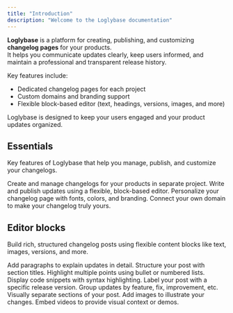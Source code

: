 ```yaml
---
title: "Introduction"
description: "Welcome to the Loglybase documentation"
---
```


**Loglybase** is a platform for creating, publishing, and customizing **changelog pages** for your products.\
It helps you communicate updates clearly, keep users informed, and maintain a professional and transparent release history.

Key features include:

- Dedicated changelog pages for each project
- Custom domains and branding support
- Flexible block-based editor (text, headings, versions, images, and more)

Loglybase is designed to keep your users engaged and your product updates organized.

## Essentials

Key features of Loglybase that help you manage, publish, and customize your changelogs.

<CardGroup cols={2}>
  <Card title="Project" icon="cube" href="https://docs.loglybase.com/essentials/project">
    Create and manage changelogs for your products in separate project.
  </Card>
  <Card title="Post" icon="file" href="https://docs.loglybase.com/essentials/post">
    Write and publish updates using a flexible, block-based editor.
  </Card>
  <Card title="Customization" icon="palette" href="https://docs.loglybase.com/essentials/customization">
    Personalize your changelog page with fonts, colors, and branding.
  </Card>
  <Card title="Custom Domain" icon="globe" href="https://docs.loglybase.com/essentials/custom-domain">
    Connect your own domain to make your changelog truly yours.
  </Card>
</CardGroup>

## Editor blocks

Build rich, structured changelog posts using flexible content blocks like text, images, versions, and more.

<CardGroup cols={2}>
  <Card title="Text" icon="text" href="https://docs.loglybase.com/blocks/text">
    Add paragraphs to explain updates in detail.
  </Card>
  <Card title="Heading" icon="heading" href="https://docs.loglybase.com/blocks/heading">
    Structure your post with section titles.
  </Card>
  <Card title="List" icon="list" href="https://docs.loglybase.com/blocks/list">
    Highlight multiple points using bullet or numbered lists.
  </Card>
  <Card title="Code" icon="code" href="https://docs.loglybase.com/blocks/code">
    Display code snippets with syntax highlighting.
  </Card>
  <Card title="Version" icon="tag" href="https://docs.loglybase.com/blocks/version">
    Label your post with a specific release version.
  </Card>
  <Card title="Category" icon="list-tree" href="https://docs.loglybase.com/blocks/category">
    Group updates by feature, fix, improvement, etc.
  </Card>
  <Card title="Divider" icon="horizontal-rule" href="https://docs.loglybase.com/blocks/divider">
    Visually separate sections of your post.
  </Card>
  <Card title="Image" icon="image" href="https://docs.loglybase.com/blocks/image">
    Add images to illustrate your changes.
  </Card>
  <Card title="Video" icon="video" href="https://docs.loglybase.com/blocks/video">
    Embed videos to provide visual context or demos.
  </Card>
</CardGroup>